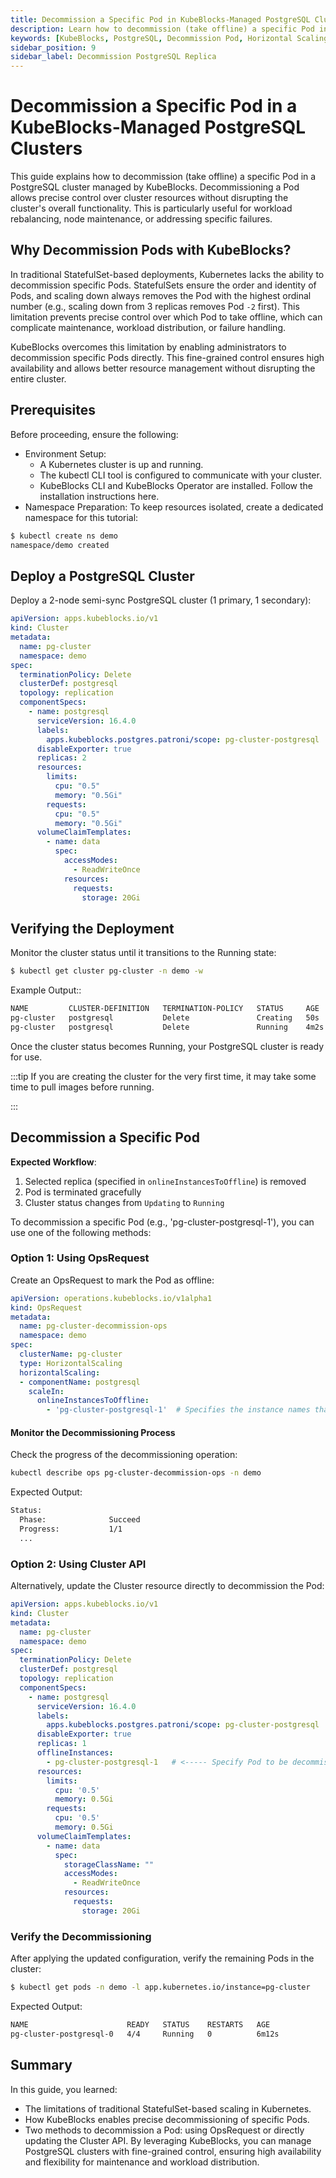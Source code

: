 ```yaml
---
title: Decommission a Specific Pod in KubeBlocks-Managed PostgreSQL Clusters
description: Learn how to decommission (take offline) a specific Pod in a PostgreSQL cluster managed by KubeBlocks.
keywords: [KubeBlocks, PostgreSQL, Decommission Pod, Horizontal Scaling, Kubernetes]
sidebar_position: 9
sidebar_label: Decommission PostgreSQL Replica
---
```





# Decommission a Specific Pod in a KubeBlocks-Managed PostgreSQL Clusters

This guide explains how to decommission (take offline) a specific Pod in a PostgreSQL cluster managed by KubeBlocks. Decommissioning a Pod allows precise control over cluster resources without disrupting the cluster's overall functionality. This is particularly useful for workload rebalancing, node maintenance, or addressing specific failures.

## Why Decommission Pods with KubeBlocks?

In traditional StatefulSet-based deployments, Kubernetes lacks the ability to decommission specific Pods. StatefulSets ensure the order and identity of Pods, and scaling down always removes the Pod with the highest ordinal number (e.g., scaling down from 3 replicas removes Pod `-2` first). This limitation prevents precise control over which Pod to take offline, which can complicate maintenance, workload distribution, or failure handling.

KubeBlocks overcomes this limitation by enabling administrators to decommission specific Pods directly. This fine-grained control ensures high availability and allows better resource management without disrupting the entire cluster.

## Prerequisites

Before proceeding, ensure the following:
- Environment Setup:
    - A Kubernetes cluster is up and running.
    - The kubectl CLI tool is configured to communicate with your cluster.
    - KubeBlocks CLI and KubeBlocks Operator are installed. Follow the installation instructions here.
- Namespace Preparation: To keep resources isolated, create a dedicated namespace for this tutorial:

```bash
$ kubectl create ns demo
namespace/demo created
```

## Deploy a PostgreSQL Cluster

Deploy a 2-node semi-sync PostgreSQL cluster (1 primary, 1 secondary):

```yaml
apiVersion: apps.kubeblocks.io/v1
kind: Cluster
metadata:
  name: pg-cluster
  namespace: demo
spec:
  terminationPolicy: Delete
  clusterDef: postgresql
  topology: replication
  componentSpecs:
    - name: postgresql
      serviceVersion: 16.4.0
      labels:
        apps.kubeblocks.postgres.patroni/scope: pg-cluster-postgresql
      disableExporter: true
      replicas: 2
      resources:
        limits:
          cpu: "0.5"
          memory: "0.5Gi"
        requests:
          cpu: "0.5"
          memory: "0.5Gi"
      volumeClaimTemplates:
        - name: data
          spec:
            accessModes:
              - ReadWriteOnce
            resources:
              requests:
                storage: 20Gi
```

## Verifying the Deployment

Monitor the cluster status until it transitions to the Running state:
```bash
$ kubectl get cluster pg-cluster -n demo -w
```

Example Output::

```bash
NAME         CLUSTER-DEFINITION   TERMINATION-POLICY   STATUS     AGE
pg-cluster   postgresql           Delete               Creating   50s
pg-cluster   postgresql           Delete               Running    4m2s
```
Once the cluster status becomes Running, your PostgreSQL cluster is ready for use.

:::tip
If you are creating the cluster for the very first time, it may take some time to pull images before running.

:::

## Decommission a Specific Pod

**Expected Workflow**:

1. Selected replica (specified in `onlineInstancesToOffline`) is removed
2. Pod is terminated gracefully
3. Cluster status changes from `Updating` to `Running`

To decommission a specific Pod (e.g., 'pg-cluster-postgresql-1'), you can use one of the following methods:

<Tabs>

  <TabItem value="opsRequest" label="Use the OpsRequest API" default>

  ### Option 1: Using OpsRequest
  Create an OpsRequest to mark the Pod as offline:

  ```yaml
  apiVersion: operations.kubeblocks.io/v1alpha1
  kind: OpsRequest
  metadata:
    name: pg-cluster-decommission-ops
    namespace: demo
  spec:
    clusterName: pg-cluster
    type: HorizontalScaling
    horizontalScaling:
    - componentName: postgresql
      scaleIn:
        onlineInstancesToOffline:
          - 'pg-cluster-postgresql-1'  # Specifies the instance names that need to be taken offline
  ```

  #### Monitor the Decommissioning Process
  Check the progress of the decommissioning operation:

  ```bash
  kubectl describe ops pg-cluster-decommission-ops -n demo
  ```
  Expected Output:

  ```bash
  Status:
    Phase:              Succeed
    Progress:           1/1
    ...
  ```

  </TabItem>

  <TabItem value="ClusterAPI" label="Use the Cluster API">

  ### Option 2: Using Cluster API
  Alternatively, update the Cluster resource directly to decommission the Pod:

  ```yaml
  apiVersion: apps.kubeblocks.io/v1
  kind: Cluster
  metadata:
    name: pg-cluster
    namespace: demo
  spec:
    terminationPolicy: Delete
    clusterDef: postgresql
    topology: replication
    componentSpecs:
      - name: postgresql
        serviceVersion: 16.4.0
        labels:
          apps.kubeblocks.postgres.patroni/scope: pg-cluster-postgresql
        disableExporter: true
        replicas: 1
        offlineInstances:
          - pg-cluster-postgresql-1   # <----- Specify Pod to be decommissioned
        resources:
          limits:
            cpu: '0.5'
            memory: 0.5Gi
          requests:
            cpu: '0.5'
            memory: 0.5Gi
        volumeClaimTemplates:
          - name: data
            spec:
              storageClassName: ""
              accessModes:
                - ReadWriteOnce
              resources:
                requests:
                  storage: 20Gi
  ```
  </TabItem>

</Tabs>

### Verify the Decommissioning

After applying the updated configuration, verify the remaining Pods in the cluster:
```bash
$ kubectl get pods -n demo -l app.kubernetes.io/instance=pg-cluster
```

Expected Output:
```bash
NAME                      READY   STATUS    RESTARTS   AGE
pg-cluster-postgresql-0   4/4     Running   0          6m12s
```

## Summary
In this guide, you learned:
- The limitations of traditional StatefulSet-based scaling in Kubernetes.
- How KubeBlocks enables precise decommissioning of specific Pods.
- Two methods to decommission a Pod: using OpsRequest or directly updating the Cluster API.
By leveraging KubeBlocks, you can manage PostgreSQL clusters with fine-grained control, ensuring high availability and flexibility for maintenance and workload distribution.